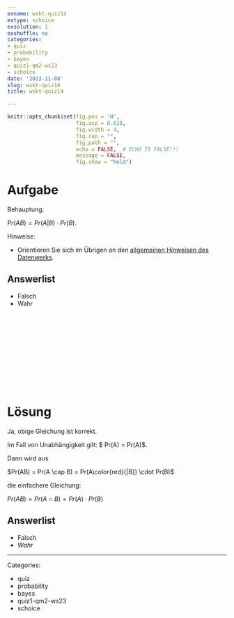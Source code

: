 ```yaml
---
exname: wskt-quiz14
extype: schoice
exsolution: 1
exshuffle: no
categories:
- quiz
- probability
- bayes
- quiz1-qm2-ws23
- schoice
date: '2023-11-08'
slug: wskt-quiz14
title: wskt-quiz14

---
```





```r
knitr::opts_chunk$set(fig.pos = 'H',
                      fig.asp = 0.618,
                      fig.width = 4,
                      fig.cap = "", 
                      fig.path = "",
                      echo = FALSE,  # ECHO IS FALSE!!!
                      message = FALSE,
                      fig.show = "hold")
```






# Aufgabe


Behauptung: 

$Pr(AB) = Pr(A|B) \cdot Pr(B)$.

Hinweise:

- Orientieren Sie sich im Übrigen an den [allgemeinen Hinweisen des Datenwerks](https://datenwerk.netlify.app/hinweise).


Answerlist
----------

* Falsch
* Wahr


</br>
</br>
</br>
</br>
</br>
</br>
</br>
</br>
</br>
</br>

# Lösung

Ja, obige Gleichung ist korrekt.

Im Fall von Unabhängigkeit gilt: $ Pr(A\color{red}{|B}) = Pr(A)$.

Dann wird aus

$Pr(AB) = Pr(A \cap B) =  Pr(A\color{red}{|B}) \cdot Pr(B)$

die einfachere Gleichung:

$Pr(AB) = Pr(A \cap B) =  Pr(A) \cdot Pr(B)$


Answerlist
----------


* Falsch
* *Wahr*








---

Categories: 

- quiz
- probability
- bayes
- quiz1-qm2-ws23
- schoice

